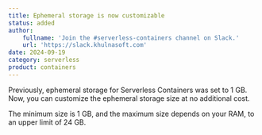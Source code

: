 ```yaml
---
title: Ephemeral storage is now customizable
status: added
author:
    fullname: 'Join the #serverless-containers channel on Slack.'
    url: 'https://slack.khulnasoft.com'
date: 2024-09-19
category: serverless
product: containers
---
```


Previously, ephemeral storage for Serverless Containers was set to 1 GB. Now, you can customize the ephemeral storage size at no additional cost.

The minimum size is 1 GB, and the maximum size depends on your RAM, to an upper limit of 24 GB.

